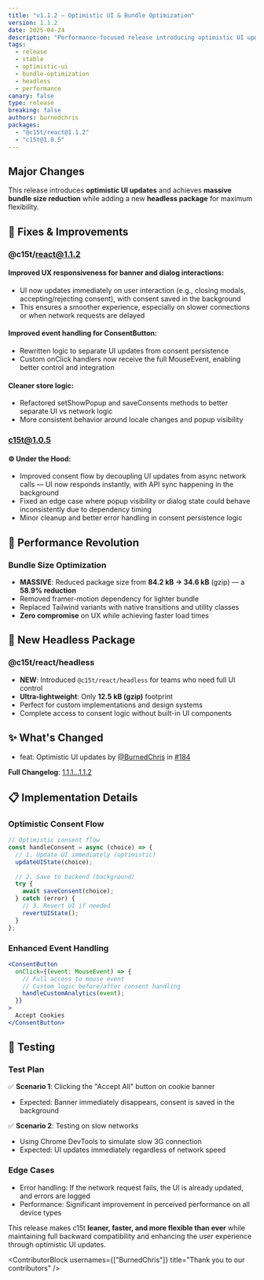 ```yaml
---
title: "v1.1.2 — Optimistic UI & Bundle Optimization"
version: 1.1.2
date: 2025-04-24
description: "Performance-focused release introducing optimistic UI updates for instant user feedback, massive 58.9% bundle size reduction, and a new headless package for custom implementations with improved event handling."
tags:
  - release
  - stable
  - optimistic-ui
  - bundle-optimization
  - headless
  - performance
canary: false
type: release
breaking: false
authors: burnedchris
packages:
  - "@c15t/react@1.1.2"
  - "c15t@1.0.5"
---
```


## Major Changes

This release introduces **optimistic UI updates** and achieves **massive bundle size reduction** while adding a new **headless package** for maximum flexibility.

## 🔧 Fixes & Improvements

### @c15t/react@1.1.2

#### Improved UX responsiveness for banner and dialog interactions:
- UI now updates immediately on user interaction (e.g., closing modals, accepting/rejecting consent), with consent saved in the background
- This ensures a smoother experience, especially on slower connections or when network requests are delayed

#### Improved event handling for ConsentButton:
- Rewritten logic to separate UI updates from consent persistence
- Custom onClick handlers now receive the full MouseEvent, enabling better control and integration

#### Cleaner store logic:
- Refactored setShowPopup and saveConsents methods to better separate UI vs network logic
- More consistent behavior around locale changes and popup visibility

### c15t@1.0.5

#### ⚙️ Under the Hood:
- Improved consent flow by decoupling UI updates from async network calls — UI now responds instantly, with API sync happening in the background
- Fixed an edge case where popup visibility or dialog state could behave inconsistently due to dependency timing
- Minor cleanup and better error handling in consent persistence logic

## 🚀 Performance Revolution

### Bundle Size Optimization
- **MASSIVE**: Reduced package size from **84.2 kB → 34.6 kB** (gzip) — a **58.9% reduction**
- Removed framer-motion dependency for lighter bundle
- Replaced Tailwind variants with native transitions and utility classes
- **Zero compromise** on UX while achieving faster load times

## 🧠 New Headless Package

### @c15t/react/headless
- **NEW**: Introduced `@c15t/react/headless` for teams who need full UI control
- **Ultra-lightweight**: Only **12.5 kB (gzip)** footprint
- Perfect for custom implementations and design systems
- Complete access to consent logic without built-in UI components

## ✨ What's Changed

- feat: Optimistic UI updates by [@BurnedChris](https://github.com/BurnedChris) in [#184](https://github.com/c15t/c15t/pull/184)

**Full Changelog**: [1.1.1...1.1.2](https://github.com/c15t/c15t/compare/1.1.1...1.1.2)

## 📋 Implementation Details

### Optimistic Consent Flow
```js
// Optimistic consent flow
const handleConsent = async (choice) => {
  // 1. Update UI immediately (optimistic)
  updateUIState(choice);
  
  // 2. Save to backend (background)
  try {
    await saveConsent(choice);
  } catch (error) {
    // 3. Revert UI if needed
    revertUIState();
  }
};
```

### Enhanced Event Handling
```jsx
<ConsentButton 
  onClick={(event: MouseEvent) => {
    // Full access to mouse event
    // Custom logic before/after consent handling
    handleCustomAnalytics(event);
  }}
>
  Accept Cookies
</ConsentButton>
```

## 🧪 Testing

### Test Plan
✅ **Scenario 1**: Clicking the "Accept All" button on cookie banner
- Expected: Banner immediately disappears, consent is saved in the background

✅ **Scenario 2**: Testing on slow networks
- Using Chrome DevTools to simulate slow 3G connection
- Expected: UI updates immediately regardless of network speed

### Edge Cases
- Error handling: If the network request fails, the UI is already updated, and errors are logged
- Performance: Significant improvement in perceived performance on all device types

This release makes c15t **leaner, faster, and more flexible than ever** while maintaining full backward compatibility and enhancing the user experience through optimistic UI updates.

<ContributorBlock usernames={["BurnedChris"]} title="Thank you to our contributors" />
